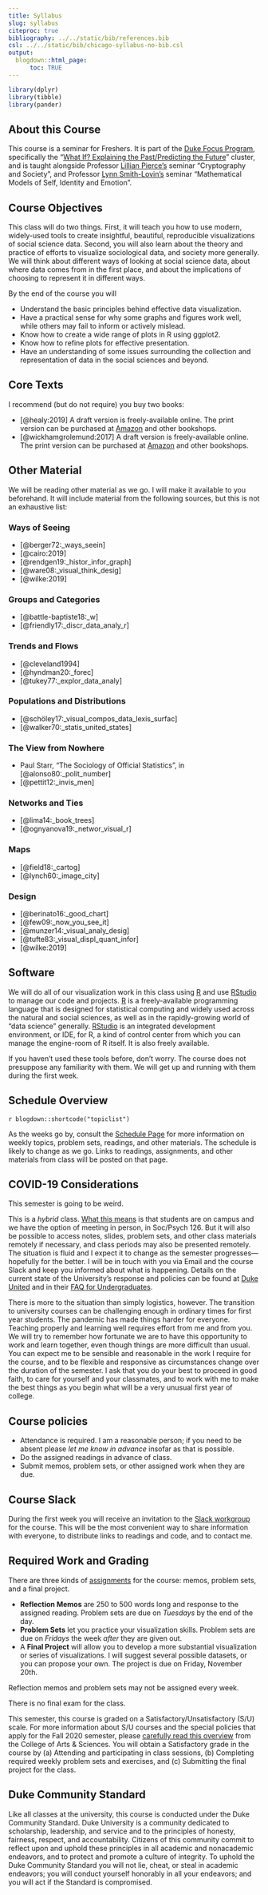```yaml
---
title: Syllabus
slug: syllabus
citeproc: true
bibliography: ../../static/bib/references.bib
csl: ../../static/bib/chicago-syllabus-no-bib.csl
output:
  blogdown::html_page:
      toc: TRUE
---
```


```r
library(dplyr)
library(tibble)
library(pander)
```

[^courseinfo]: {-}
  `r blogdown::shortcode("courseinfo")`

## About this Course

This course is a seminar for Freshers. It is part of the [Duke Focus Program](https://focus.duke.edu), specifically the "[What If? Explaining the Past/Predicting the Future](https://focus.duke.edu/clusters-courses/what-if-explaining-pastpredicting-future)" cluster, and is taught alongside Professor [Lillian Pierce's](https://services.math.duke.edu/~pierce/) seminar "Cryptography and Society", and Professor [Lynn Smith-Lovin's](https://scholar.google.com/citations?user=aI_za38AAAAJ&hl=en) seminar "Mathematical Models of Self, Identity and Emotion". 

## Course Objectives

This class will do two things. First, it will teach you how to use modern, widely-used tools to create insightful, beautiful, reproducible visualizations of social science data. Second, you will also learn about the theory and practice of efforts to visualize sociological data, and society more generally. We will think about different ways of looking at social science data, about where data comes from in the first place, and about the implications of choosing to represent it in different ways.

By the end of the course you will

- Understand the basic principles behind effective data visualization.
- Have a practical sense for why some graphs and figures work well,
  while others may fail to inform or actively mislead.
- Know how to create a wide range of plots in R using ggplot2.
- Know how to refine plots for effective presentation.
- Have an understanding of some issues surrounding the collection and
  representation of data in the social sciences and beyond.

## Core Texts

I recommend (but do not require) you buy two books: 

- [@healy:2019] A draft version is freely-available online. The print version can be purchased at [Amazon](https://amzn.to/2vfAixM) and other bookshops.
- [@wickhamgrolemund:2017] A draft version is freely-available online. The print version can be purchased at [Amazon](https://www.amazon.com/R-Data-Science-Hadley-Wickham/dp/1491910399/) and other bookshops.


## Other Material 

We will be reading other material as we go. I will make it available to you beforehand. It will include material from the following sources, but this is not an exhaustive list:

### Ways of Seeing
- [@berger72:_ways_seein]
- [@cairo:2019]
- [@rendgen19:_histor_infor_graph]
- [@ware08:_visual_think_desig]
- [@wilke:2019] 

### Groups and Categories
- [@battle-baptiste18:_w]
- [@friendly17:_discr_data_analy_r]

### Trends and Flows

- [@cleveland1994]
- [@hyndman20:_forec]
- [@tukey77:_explor_data_analy]

### Populations and Distributions

- [@schöley17:_visual_compos_data_lexis_surfac]
- [@walker70:_statis_united_states]

### The View from Nowhere 

- Paul Starr, "The Sociology of Official Statistics", in [@alonso80:_polit_number] 
- [@pettit12:_invis_men]

### Networks and Ties
- [@lima14:_book_trees] 
- [@ognyanova19:_networ_visual_r]

### Maps
- [@field18:_cartog]
- [@lynch60:_image_city]

### Design
- [@berinato16:_good_chart]
- [@few09:_now_you_see_it]
- [@munzer14:_visual_analy_desig]
- [@tufte83:_visual_displ_quant_infor]
- [@wilke:2019] 


## Software

We will do all of our visualization work in this class using [R](https://cran.r-project.org/) and use  [RStudio](https://www.rstudio.com/) to manage our code and projects. [R](https://cran.r-project.org/) is a freely-available programming language that is designed for statistical computing and widely used across the natural and social sciences, as well as in the rapidly-growing world of "data science" generally. [RStudio](https://www.rstudio.com/) is an integrated development environment, or IDE, for R, a kind of control center from which you can manage the engine-room of R itself. It is also freely available. 

If you haven't used these tools before, don't worry. The course does not presuppose any familiarity with them. We will get up and running with them during the first week. 

## Schedule Overview

`r blogdown::shortcode("topiclist")`

As the weeks go by, consult the [Schedule Page](/schedule/) for more information on weekly topics, problem sets, readings, and other materials. The schedule is likely to change as we go. Links to readings, assignments, and other materials from class will be posted on that page. 
 
## COVID-19 Considerations

This semester is going to be weird. 

This is a _hybrid_ class. [What this means](https://registrar.duke.edu/instruction-modes) is that students are on campus and we have the option of meeting in person, in Soc/Psych 126. But it will also be possible to access notes, slides, problem sets, and other class materials remotely if necessary, and class periods may also be presented remotely. The situation is fluid and I expect it to change as the semester progresses---hopefully for the better. I will be in touch with you via Email and the course Slack and keep you informed about what is happening. Details on the current state of the University's response and policies can be found at [Duke United](https://returnto.duke.edu) and in their [FAQ for Undergraduates](https://keeplearning.duke.edu/undergraduate-students/).

There is more to the situation than simply logistics, however. The transition to university courses can be challenging enough in ordinary times for first year students. The pandemic has made things harder for everyone. Teaching properly and learning well requires effort from me and from you. We will try to remember how fortunate we are to have this opportunity to work and learn together, even though things are more difficult than usual. You can expect me to be sensible and reasonable in the work I require for the course, and to be flexible and responsive as circumstances change over the duration of the semester. I ask that you do your best to proceed in good faith, to care for yourself and your classmates, and to work with me to make the best things as you begin what will be a very unusual first year of college.

## Course policies

- Attendance is required. I am a reasonable person; if you need to be absent please _let me know in advance_ insofar as that is possible.
- Do the assigned readings in advance of class. 
- Submit memos, problem sets, or other assigned work when they are due. 

## Course Slack

During the first week you will receive an invitation to the [Slack workgroup](https://soc179fs.slack.com) for the course. This will be the most convenient way to share information with everyone, to distribute links to readings and code, and to contact me. 

## Required Work and Grading

There are three kinds of [assignments](assignments/) for the course: memos, problem sets, and a final project. 

- **Reflection Memos** are 250 to 500 words long and response to the assigned reading. Problem sets are due on _Tuesdays_ by the end of the day.  
- **Problem Sets** let you practice your visualization skills. Problem sets are due on _Fridays_ the week _after_ they are given out.
- A **Final Project** will allow you to develop a more substantial visualization or series of visualizations. I will suggest several possible datasets, or you can propose your own. The project is due on Friday, November 20th. 

Reflection memos and problem sets may not be assigned every week.

There is no final exam for the class.

This semester, this course is graded on a Satisfactory/Unsatisfactory (S/U) scale. For more information about S/U courses and the special policies that apply for the Fall 2020 semester, please [carefully read this overview](https://trinity.duke.edu/undergraduate/academic-policies/unsatisfactory-satisfactory-grading-option) from the College of Arts & Sciences. You will obtain a Satisfactory grade in the course by (a) Attending and participating in class sessions, (b) Completing required weekly problem sets and exercises, and (c) Submitting the final project for the class.

## Duke Community Standard

Like all classes at the university, this course is conducted under the Duke Community Standard. Duke University is a community dedicated to scholarship, leadership, and service and to the principles of honesty, fairness, respect, and accountability. Citizens of this community commit to reflect upon and uphold these principles in all academic and nonacademic endeavors, and to protect and promote a culture of integrity. To uphold the Duke Community Standard you will not lie, cheat, or steal in academic endeavors; you will conduct yourself honorably in all your endeavors; and you will act if the Standard is compromised.

